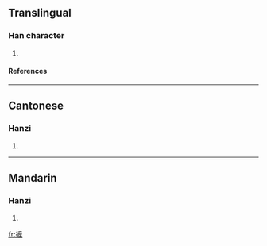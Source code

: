 ==Translingual==
===Han character===
{{Han char|rn=64|rad=手|as=11|sn=14|four=|canj=手卜竹一 (QYHM), 手卜大一 (QYKM)}}
# {{defn|Han|sort=手11}}
====References====
{{Han ref|kx=0449.120|dkj=12561|dj=0799.360|hdz=31948.120|uh=644C|ud=25676}}

----
==Cantonese==
===Hanzi===
{{yue-hanzi|jyut=}}
# {{defn|Cantonese}}

----
==Mandarin==
===Hanzi===
{{cmn-hanzi|pin=[[chǎn]] ([[chan3]])|wg=ch'an<sup>3</sup>}}
# {{defn|Mandarin}}

[[fr:摌]]